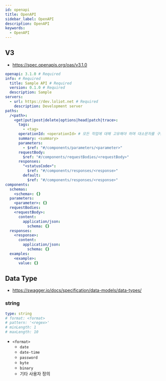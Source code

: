```yaml
---
id: openapi
title: OpenAPI
sidebar_label: OpenAPI
description: OpenAPI
keywords:
  - OpenAPI
---
```


## V3

- https://spec.openapis.org/oas/v3.1.0

```yaml
openapi: 3.1.0 # Required
info: # Required
  title: Sample API # Required
  version: 0.1.0 # Required
  description: Sample
servers:
  - url: https://dev.loliot.net # Required
    description: Development server
paths:
  /<path>:
    <get|put|post|delete|options|head|patch|trace>:
      tags:
        - <tag>
      operationId: <operationId> # 모든 작업에 대해 고유해야 하며 대소문자를 구분합니다.
      summary: <summary>
      parameters:
        - $ref: "#/components/parameters/<parameter>"
      requestBody:
        $ref: "#/components/requestBodies/<requestBody>"
      responses:
        "<statusCode>":
          $ref: "#/components/responses/<response>"
        default:
          $ref: "#/components/responses/<response>"
components:
  schemas:
    <schema>: {}
  parameters:
    <parameter>: {}
  requestBodies:
    <requestBody>:
      content:
        application/json:
          schema: {}
  responses:
    <response>:
      content:
        application/json:
          schema: {}
  examples:
    <example>:
      value: {}
```

## Data Type

- https://swagger.io/docs/specification/data-models/data-types/

### string

```yaml
type: string
# format: <format>
# pattern: '<regex>'
# minLength: 1
# maxLength: 10
```

- `<format>`
  - `date`
  - `date-time`
  - `password`
  - `byte`
  - `binary`
  - 기타 사용자 정의
